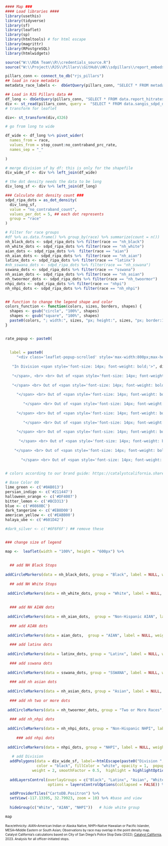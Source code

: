 



```r
#### Map ###
#### Load libraries ####
library(usethis)
library(tidyverse)
library(sf)
library(leaflet)
library(sp)
library(htmltools) # for html escape
library(magrittr)
library(RPostgreSQL)
library(htmlwidgets)

source("W:\\RDA Team\\R\\credentials_source.R")
source("W:\\Project\\RJS\\Pillars\\GitHub\\HK\\sdpillars\\report_embeds\\chart_functions.R")

pillars_conn <- connect_to_db("rjs_pillars")
## load in race metadata
metadata_race_labels <-  dbGetQuery(pillars_conn, "SELECT * FROM metadata_race_labels") %>% select(race_base, race_label_short, race_label_long)

## Load in RJS Pillars data ##
df_long <- dbGetQuery(pillars_conn, "SELECT * FROM data.report_hitrates_div_race_ficard_person")
div <- st_read(pillars_conn, query =  "SELECT * FROM data.sangis_sdpd_divisions_2023") 
# transform for leaflet

div<- st_transform(div,4326)

# go from long to wide

df_wide <- df_long %>% pivot_wider(
  names_from = race,
  values_from = stop_count:no_contraband_prc_rate,
  names_sep = "_"
  
)

# merge division sf by df: this is only for the shapefile
div_wide_sf <- div %>% left_join(df_wide)

# the dot density needs the data to be long
div_long_sf <- div %>% left_join(df_long)
```


```r
### Calculate dot density count ###
sdpd_ripa_dots = as_dot_density(
  div_long_sf,
  value = "no_contraband_count",
  values_per_dot = 5, ## each dot represents 
  group = "race"
)

# Filter for race groups
#df %>% as.data.frame() %>% group_by(race) %>% summarize(count = n())
nh_black_dots <- sdpd_ripa_dots %>% filter(race == "nh_black")
nh_white_dots <- sdpd_ripa_dots %>% filter(race == "nh_white")
aian_dots <- sdpd_ripa_dots %>%  filter(race == "aian")
nh_aian_dots <- sdpd_ripa_dots %>%  filter(race == "nh_aian")
latinx_dots <- sdpd_ripa_dots %>% filter(race == "latinx")
#nh_sswana_dots <- sdpd_ripa_dots %>% filter(race == "nh_sswana")
sswana_dots <- sdpd_ripa_dots %>% filter(race == "sswana")
nh_asian_dots <- sdpd_ripa_dots %>% filter(race == "nh_asian")
nh_twoormor_dots <- sdpd_ripa_dots %>% filter(race == "nh_twoormor")
nhpi_dots <- sdpd_ripa_dots %>% filter(race == "nhpi")
nh_nhpi_dots <- sdpd_ripa_dots %>% filter(race == "nh_nhpi")


## function to change the legend shape and color
colors_function <- function(colors, sizes, borders, shapes) {
  shapes <- gsub("circle", "100%", shapes)
  shapes <- gsub("square", "100%", shapes)
  paste0(colors, "; width:", sizes, "px; height:", sizes, "px; border:1px solid ", borders, "; border-radius:", shapes)
}



```


```r
rate_popup <- paste0(
  
  
  label = paste0(
     "<div class='leaflet-popup-scrolled' style='max-width:800px;max-height:200px'>", 
     
   "In Division <span style='font-size: 14px; font-weight: bold;'>", div_wide_sf$div_num, 
   
   "</span>, <br> <br> Out of <span style='font-size: 14px; font-weight: bold;'>", div_wide_sf$stop_count_nh_black,  "</span> searches conducted during traffic stops for individuals perceives as <span style='font-size: 14px; font-weight: bold;'>", "Black",  "</span> where a field interview card was completed, SDPD found no contraband/evidence in <span style='font-size: 14px; font-weight: bold;'>", div_wide_sf$no_contraband_count_nh_black, "</span> stops, a no hit rate of <span style='font-size: 14px; font-weight: bold;'>", round(div_wide_sf$no_contraband_prc_rate_nh_black, digits = 1), "</span>%.</br>",
   
   "</span> <br> Out of <span style='font-size: 14px; font-weight: bold;'>", div_wide_sf$stop_count_nh_white,  "</span> searches conducted during traffic stops for individuals perceives as <span style='font-size: 14px; font-weight: bold;'>", "White", "</span> where a field interview card was completed, SDPD found no contraband/evidence in <span style='font-size: 14px; font-weight: bold;'>", div_wide_sf$no_contraband_count_nh_white, "</span> stops, a no hit rate of <span style='font-size: 14px; font-weight: bold;'>", round(div_wide_sf$no_contraband_prc_rate_nh_white, digits = 1), "</span>%. </br>",
   
     "</span> <br> Out of <span style='font-size: 14px; font-weight: bold;'>", div_wide_sf$stop_count_nh_aian,  "</span> searches conducted during traffic stops for individuals perceives as <span style='font-size: 14px; font-weight: bold;'>", "Non-Hispanic American Indian and Alaska Native", "</span> where a field interview card was completed, SDPD found no contraband/evidence in <span style='font-size: 14px; font-weight: bold;'>", div_wide_sf$no_contraband_count_nh_aian, "</span> stops, a no hit rate of <span style='font-size: 14px; font-weight: bold;'>", round(div_wide_sf$no_contraband_prc_rate_nh_aian, digits = 1), "</span>%. </br>",
   
        "</span> <br> Out of <span style='font-size: 14px; font-weight: bold;'>", div_wide_sf$stop_count_aian,  "</span> searches conducted during traffic stops for individuals perceives as <span style='font-size: 14px; font-weight: bold;'>", "American Indian and Alaska Native", "</span> where a field interview card was completed, SDPD found no contraband/evidence in <span style='font-size: 14px; font-weight: bold;'>", div_wide_sf$no_contraband_count_aian, "</span> stops, a no hit rate of <span style='font-size: 14px; font-weight: bold;'>", round(div_wide_sf$no_contraband_prc_rate_aian, digits = 1), "</span>%. </br>",
   
     "</span> <br> Out of <span style='font-size: 14px; font-weight: bold;'>", div_wide_sf$stop_count_nh_nhpi,  "</span> searches conducted during traffic stops for individuals perceives as <span style='font-size: 14px; font-weight: bold;'>", "Non-Hispanic Native Hawaiian or Pacific Islander", "</span> where a field interview card was completed, SDPD found no contraband/evidence in <span style='font-size: 14px; font-weight: bold;'>", div_wide_sf$no_contraband_count_nh_nhpi, "</span> stops, a no hit rate of <span style='font-size: 14px; font-weight: bold;'>", round(div_wide_sf$no_contraband_prc_rate_nh_nhpi, digits = 1), "</span>%. </br>",
   
        "</span> <br> Out of <span style='font-size: 14px; font-weight: bold;'>", div_wide_sf$stop_count_nhpi,  "</span> searches conducted during traffic stops for individuals perceives as <span style='font-size: 14px; font-weight: bold;'>", "Native Hawaiian or Pacific Islander", "</span> where a field interview card was completed, SDPD found no contraband/evidence in <span style='font-size: 14px; font-weight: bold;'>", div_wide_sf$no_contraband_count_nhpi, "</span> stops, a no hit rate of <span style='font-size: 14px; font-weight: bold;'>", round(div_wide_sf$no_contraband_prc_rate_nhpi, digits = 1), "</span>%. </br>",
   
     "</span> <br> Out of <span style='font-size: 14px; font-weight: bold;'>", div_wide_sf$stop_count_latinx,  "</span> searches conducted during traffic stops for individuals perceives as <span style='font-size: 14px; font-weight: bold;'>", "Latinx", "</span> where a field interview card was completed, SDPD found no contraband/evidence in <span style='font-size: 14px; font-weight: bold;'>", div_wide_sf$no_contraband_count_latinx, "</span> stops, a no hit rate of <span style='font-size: 14px; font-weight: bold;'>", round(div_wide_sf$no_contraband_prc_rate_latinx, digits = 1), "</span>%. </br>",
   
      "</span> <br> Out of <span style='font-size: 14px; font-weight: bold;'>", div_wide_sf$stop_count_sswana,  "</span> searches conducted during traffic stops for individuals perceives as <span style='font-size: 14px; font-weight: bold;'>", "Southwest Asian or North African/Middle Eastern or North African or South Asian", "</span> where a field interview card was completed, SDPD found no contraband/evidence in <span style='font-size: 14px; font-weight: bold;'>", div_wide_sf$no_contraband_count_sswana, "</span> stops, a no hit rate of <span style='font-size: 14px; font-weight: bold;'>", round(div_wide_sf$no_contraband_prc_rate_sswana, digits = 1), "</span>%. </br>", 
   
    "</span> <br> Out of <span style='font-size: 14px; font-weight: bold;'>", div_wide_sf$stop_count_nh_asian,  "</span> searches conducted during traffic stops for individuals perceives as <span style='font-size: 14px; font-weight: bold;'>", "Asian", "</span> where a field interview card was completed, SDPD found no contraband/evidence in <span style='font-size: 14px; font-weight: bold;'>", div_wide_sf$no_contraband_count_nh_asian, "</span> stops, a no hit rate of <span style='font-size: 14px; font-weight: bold;'>", round(div_wide_sf$no_contraband_prc_rate_nh_asian, digits = 1), "</span>%. </br>",
   
       "</span> <br> Out of <span style='font-size: 14px; font-weight: bold;'>", div_wide_sf$stop_count_nh_twoormor,  "</span> searches conducted during traffic stops for individuals perceives as <span style='font-size: 14px; font-weight: bold;'>", "Two or More Races", "</span> where a field interview card was completed, SDPD found no contraband/evidence in <span style='font-size: 14px; font-weight: bold;'>", div_wide_sf$no_contraband_count_nh_twoormor, "</span> stops, a no hit rate of <span style='font-size: 14px; font-weight: bold;'>", round(div_wide_sf$no_contraband_prc_rate_nh_twoormor, digits = 1), "</span>%. </br>"))
  

```

```r
# colors according to our brand guide: https://catalystcalifornia.sharepoint.com/sites/Portal/AP%20Projects/Forms/AllItems.aspx?FolderCTID=0x012000EF0283621C7FE048A8E68512F119353B&id=%2Fsites%2FPortal%2FAP%20Projects%2FCommunications%2FCatalyst%20California%2FBranding%20Materials%20%2B%20Templates%2FVisual%20Brand%20Guide%2FCatalyst%20California%20Brand%20Guide%5FSeptember%202022%2Epdf&viewid=1aaeb4a9%2D2232%2D41c7%2Da71c%2D727af9e1f5d7&parent=%2Fsites%2FPortal%2FAP%20Projects%2FCommunications%2FCatalyst%20California%2FBranding%20Materials%20%2B%20Templates%2FVisual%20Brand%20Guide

# Base Color 00
lime_green <- c('#0AB013')
persian_indigo <- c('#211447')
halloween_orange <- c('#DF4007')
bitter_lemon <- c('#BCD313')
blue <- c('#0860BC')
dark_tangerine <- c('#EB8D00')
american_yellow <- c('#EABB00')
halaya_ube <- c('#601D42')

#dark_silver <- c('#6F6F6F') ## remove these


### change size of legend

map <-  leaflet(width = "100%", height = "600px") %>%
   
    
  ## add NH Black Stops
  
addCircleMarkers(data = nh_black_dots, group = "Black", label = NULL, weight = 2, fillOpacity = 1, radius = 2, color="white",  fillColor=blue, stroke = TRUE) %>% 
  
  ## add NH White Stops
  
 addCircleMarkers(data = nh_white_dots, group = "White", label = NULL, weight = 2, fillOpacity = 1, radius = 2, color="white",  fillColor=  bitter_lemon,  stroke = TRUE) %>% 
  
  
  ### add NH AIAN dots 
  
 addCircleMarkers(data = nh_aian_dots,  group = "Non-Hispanic AIAN", label = NULL, weight = 2, fillOpacity = 1, radius = 2, color="white",  fillColor= dark_tangerine, stroke = TRUE) %>% 
   
  ### add AIAN dots 
  
 addCircleMarkers(data = aian_dots,  group = "AIAN", label = NULL, weight = 2, fillOpacity = 1, radius = 2, color="white",  fillColor= dark_tangerine, stroke = TRUE) %>% 
  
  ### add latinx dots
  
 addCircleMarkers(data = latinx_dots, group = "Latinx", label = NULL, weight = 2, fillOpacity = 1, radius = 2, color="white",  fillColor= lime_green,  stroke = TRUE) %>% 
  
  ### add sswana dots
  
 addCircleMarkers(data = sswana_dots, group = "SSWANA", label = NULL, weight = 2, fillOpacity = 1, radius = 2, color="white",  fillColor= american_yellow, stroke = TRUE) %>% 
  
  ### add nh asian dots
  
 addCircleMarkers(data = nh_asian_dots, group = "Asian", label = NULL, weight = 2, fillOpacity = 1, radius = 2, color="white",  fillColor=  halloween_orange, stroke = TRUE) %>% 
  
  ### add nh two or more dots
  
 addCircleMarkers(data = nh_twoormor_dots, group = "Two or More Races", label = NULL, weight = 2, fillOpacity = 1, radius = 2, color="white",  fillColor= persian_indigo, stroke = TRUE) %>% 
  
  ### add nh_nhpi dots
  
 addCircleMarkers(data = nh_nhpi_dots, group = "Non-Hispanic NHPI", label = NULL, weight = 2, fillOpacity = 1, radius = 2, color="white",  fillColor= halaya_ube, stroke = TRUE) %>% 
   
     ### add nhpi dots
  
 addCircleMarkers(data = nhpi_dots, group = "NHPI", label = NULL, weight = 2, fillOpacity = 1, radius = 2, color="white",  fillColor= halaya_ube, stroke = TRUE) %>% 
  
   # add Division 
  addPolygons(data = div_wide_sf, label=~htmlEscape(paste0("Division ", div_num)),
              color = "black", fillColor = "white", opacity = 1,  popup = ~paste0(rate_popup), 
            weight = 2, smoothFactor = 0.5,  highlight = highlightOptions(color = "white", weight = 3, bringToFront = TRUE, sendToBack = FALSE)) %>%
   
  addLayersControl(overlayGroups = c("Black", "Latinx", "Asian", "White",  "SSWANA", "NHPI", "Non-Hispanic NHPI", "AIAN", "Non-Hispanic AIAN", "Two or More Races"),
                   options = layersControlOptions(collapsed = FALSE)) %>%

  addProviderTiles("CartoDB.Positron") %>%
  setView(-117.13395, 32.79923, zoom = 10) %>% #base and view 
  
  hideGroup(c("White", "AIAN", "NHPI"))   # hide white group

```


```r
map
```

<div align="left" style="line-height: 1em;"><span style="font-size: 10px;">Race/ethnicity: AIAN=American Indian or Alaska Native, NHPI=Native Hawaiian or Pacific Islander, MESA=Middle Eastern or South Asian; Observations by race may overlap in the point density map. </span> <br> 
<span style=' font-size: 10px;'>Catalyst California's calculations based on City of San Diego's Police Stop Data (2022); <u>[Catalyst California](https://www.catalystcalifornia.org)</u>, 2023. Analysis for all officer-initiated stops.</span> </div>


